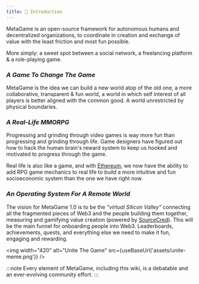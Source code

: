 ```yaml
---
title: 🐙 Introduction
---
```



MetaGame is an open-source framework for autonomous humans and decentralized organizations, to coordinate in creation and exchange of value with the least friction and most fun possible.

More simply: a sweet spot between a social network, a freelancing platform & a role-playing game.

### *A Game To Change The Game*

MetaGame is the idea we can build a new world atop of the old one, a more collaborative, transparent & fun world, a world in which self interest of all players is better aligned with the common good. A world unrestricted by physical boundaries.


### *A Real-Life MMORPG*

Progressing and grinding through video games is way more fun than progressing and grinding through life.
Game designers have figured out how to hack the human brain's reward system to keep us hooked and motivated to progress through the game.

Real life is also like a game, and with [Ethereum], we now have the ability to add RPG game mechanics to real life to build a more intuitive and fun socioeconomic system than the one we have right now.

### *An Operating System For A Remote World*
The vision for MetaGame 1.0 is to be the *“virtual Silicon Valley”* connecting all the fragmented pieces of Web3 and the people building them together, measuring and gamifying value creation (powered by [SourceCred]). This will be the main funnel for onboarding people into Web3. Leaderboards, achievements, quests, and everything else we need to make it fun, engaging and rewarding. 

[SourceCred]: https://sourcecred.io
[Ethereum]: https://ethereum.org

<img width="420" alt="Unite The Game" src={useBaseUrl('assets/unite-meme.png')} />


:::note
Every element of MetaGame, including this wiki, is a debatable and an ever-evolving community effort.
:::
